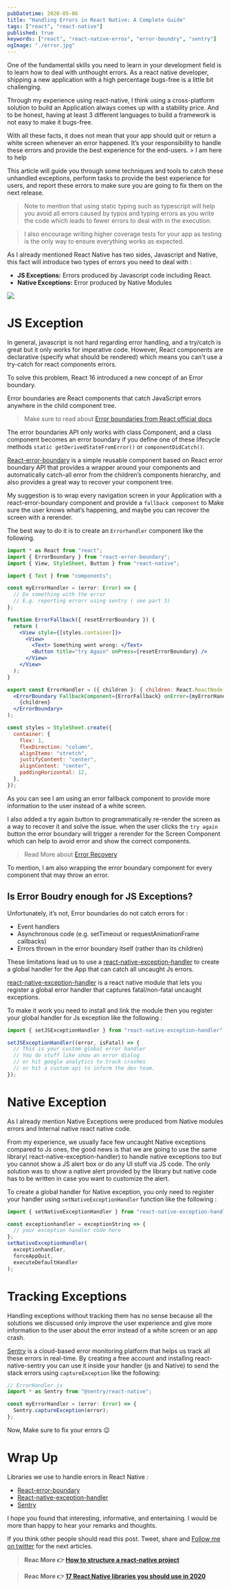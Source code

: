 ```yaml
---
pubDatetime: 2020-05-06
title: "Handling Errors in React Native: A Complete Guide"
tags: ["react", "react-native"]
published: true
keywords: ["react", "react-native-erros", "error-boundry", "sentry"]
ogImage: "./error.jpg"
---
```


One of the fundamental skills you need to learn in your development field is to learn how to deal with unthought errors. As a react native developer, shipping a new application with a high percentage bugs-free is a little bit challenging.

Through my experience using react-native, I think using a cross-platform solution to build an Application always comes up with a stability price. And to be honest, having at least 3 different languages to build a framework is not easy to make it bugs-free.

With all these facts, it does not mean that your app should quit or return a white screen whenever an error happened. It’s your responsibility to handle these errors and provide the best experience for the end-users. > I am here to help

This article will guide you through some techniques and tools to catch these unhandled exceptions, perform tasks to provide the best experience for users, and report these errors to make sure you are going to fix them on the next release.

> Note to mention that using static typing such as typescript will help you avoid all errors caused by typos and typing errors as you write the code which leads to fewer errors to deal with in the execution.

> I also encourage writing higher coverage tests for your app as testing is the only way to ensure everything works as expected.

As I already mentioned React Native has two sides, Javascript and Native, this fact will introduce two types of errors you need to deal with :

- **JS Exceptions:** Errors produced by Javascript code including React.
- **Native Exceptions:** Error produced by Native Modules

![](https://media.giphy.com/media/3o7TKUM3IgJBX2as9O/giphy.gif)

# JS Exception

In general, javascript is not hard regarding error handling, and a try/catch is great but it only works for imperative code. However, React components are declarative (specify what should be rendered) which means you can't use a try-catch for react components errors.

To solve this problem, React 16 introduced a new concept of an Error boundary.

Error boundaries are React components that catch JavaScript errors anywhere in the child component tree.

> Make sure to read about [Error boundaries from React official docs](https://reactjs.org/docs/error-boundaries.html)

The error boundaries API only works with class Component, and a class component becomes an error boundary if you define one of these lifecycle methods `static getDerivedStateFromError()` or `componentDidCatch()`.

[React-error-boundary](https://github.com/bvaughn/react-error-boundary) is a simple reusable component based on React error boundary API that provides a wrapper around your components and automatically catch-all error from the children’s components hierarchy, and also provides a great way to recover your component tree.

My suggestion is to wrap every navigation screen in your Application with a react-error-boundary component and provide a `fallback component` to Make sure the user knows what’s happening, and maybe you can recover the screen with a rerender.

The best way to do it is to create an `Errorhandler` component like the following.

```jsx
import * as React from "react";
import { ErrorBoundary } from "react-error-boundary";
import { View, StyleSheet, Button } from "react-native";

import { Text } from "components";

const myErrorHandler = (error: Error) => {
  // Do something with the error
  // E.g. reporting errorr using sentry ( see part 3)
};

function ErrorFallback({ resetErrorBoundary }) {
  return (
    <View style={[styles.container]}>
      <View>
        <Text> Something went wrong: </Text>
        <Button title="try Again" onPress={resetErrorBoundary} />
      </View>
    </View>
  );
}

export const ErrorHandler = ({ children }: { children: React.ReactNode }) => (
  <ErrorBoundary FallbackComponent={ErrorFallback} onError={myErrorHandler}>
    {children}
  </ErrorBoundary>
);

const styles = StyleSheet.create({
  container: {
    flex: 1,
    flexDirection: "column",
    alignItems: "stretch",
    justifyContent: "center",
    alignContent: "center",
    paddingHorizontal: 12,
  },
});
```

As you can see I am using an error fallback component to provide more information to the user instead of a white screen.

I also added a try again button to programmatically re-render the screen as a way to recover it and solve the issue. when the user clicks the `try again` button the error boundary will trigger a rerender for the Screen Component which can help to avoid error and show the correct components.

> Read More about [Error Recovery](https://github.com/bvaughn/react-error-boundary#error-recovery)

To mention, I am also wrapping the error boundary component for every component that may throw an error.

## Is Error Boudry enough for JS Exceptions?

Unfortunately, it’s not, Error boundaries do not catch errors for :

- Event handlers
- Asynchronous code (e.g. setTimeout or requestAnimationFrame callbacks)
- Errors thrown in the error boundary itself (rather than its children)

These limitations lead us to use a [react-native-exception-handler](https://github.com/master-atul/react-native-exception-handler) to create a global handler for the App that can catch all uncaught Js errors.

[react-native-exception-handler](https://github.com/master-atul/react-native-exception-handler) is a react native module that lets you register a global error handler that captures fatal/non-fatal uncaught exceptions.

To make it work you need to install and link the module then you register your global handler for Js exception like the following :

```js
import { setJSExceptionHandler } from "react-native-exception-handler";

setJSExceptionHandler((error, isFatal) => {
  // This is your custom global error handler
  // You do stuff like show an error dialog
  // or hit google analytics to track crashes
  // or hit a custom api to inform the dev team.
});
```

# Native Exception

As I already mention Native Exceptions were produced from Native modules errors and Internal native react native code.

From my experience, we usually face few uncaught Native exceptions compared to Js ones, the good news is that we are going to use the same library( react-native-exception-handler) to handle native exceptions too but you cannot show a JS alert box or do any UI stuff via JS code. The only solution was to show a native alert provided by the library but native code has to be written in case you want to customize the alert.

To create a global handler for Native exception, you only need to register your handler using `setNativeExceptionHandler` function like the following :

```js
import { setNativeExceptionHandler } from "react-native-exception-handler";

const exceptionhandler = exceptionString => {
  // your exception handler code here
};
setNativeExceptionHandler(
  exceptionhandler,
  forceAppQuit,
  executeDefaultHandler
);
```

# Tracking Exceptions

Handling exceptions without tracking them has no sense because all the solutions we discussed only improve the user experience and give more information to the user about the error instead of a white screen or an app crash.

[Sentry](https://docs.sentry.io/platforms/react-native/) is a cloud-based error monitoring platform that helps us track all these errors in real-time. By creating a free account and installing react-native-sentry you can use it inside your handler (js and Native) to send the stack errors using `captureException` like the following:

```js
// ErrorHandler.js
import * as Sentry from "@sentry/react-native";

const myErrorHandler = (error: Error) => {
  Sentry.captureException(error);
};
```

Now, Make sure to fix your errors 😉

# Wrap Up

Libraries we use to handle errors in React Native :

- [React-error-boundary](https://github.com/bvaughn/react-error-boundary)
- [React-native-exception-handler](https://github.com/master-atul/react-native-exception-handler)
- [Sentry](https://docs.sentry.io/platforms/react-native/)

I hope you found that interesting, informative, and entertaining. I would be more than happy to hear your remarks and thoughts.

If you think other people should read this post. Tweet, share and [Follow me on twitter](https://twitter.com/ElaziziYoussouf) for the next articles.

> **Reac More 👉 [How to structure a react-native project](https://elazizi.com/how-to-structure-a-react-native-project)**

> **Reac More 👉 [17 React Native libraries you should use in 2020](https://elazizi.com/17-react-native-libraries-you-should-use-in-2020)**
